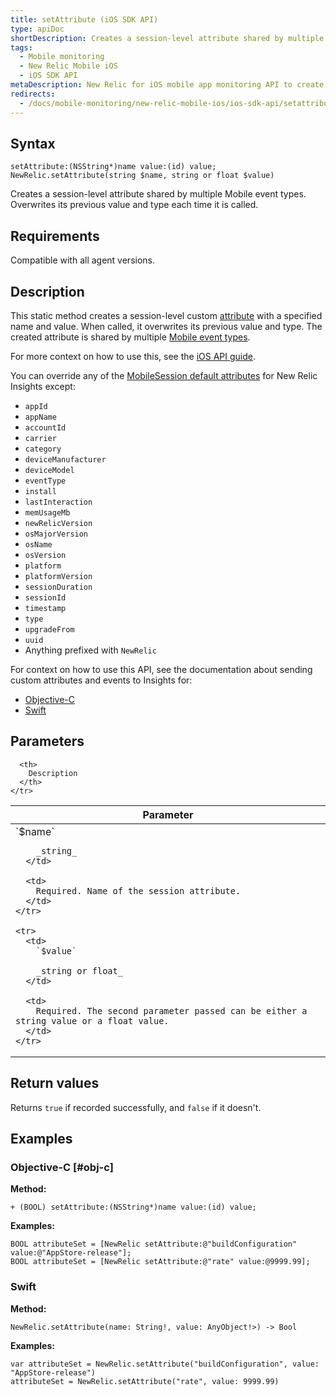 ```yaml
---
title: setAttribute (iOS SDK API)
type: apiDoc
shortDescription: Creates a session-level attribute shared by multiple Mobile event types. Overwrites its previous value and type each time it is called.
tags:
  - Mobile monitoring
  - New Relic Mobile iOS
  - iOS SDK API
metaDescription: New Relic for iOS mobile app monitoring API to create an attribute for sending data to New Relic Insights.
redirects:
  - /docs/mobile-monitoring/new-relic-mobile-ios/ios-sdk-api/setattribute-ios-sdk-api
---
```


## Syntax

```
setAttribute:(NSString*)name value:(id) value;
NewRelic.setAttribute(string $name, string or float $value)
```

Creates a session-level attribute shared by multiple Mobile event types. Overwrites its previous value and type each time it is called.

## Requirements

Compatible with all agent versions.

## Description

This static method creates a session-level custom [attribute](/docs/insights/explore-data/custom-events/insert-custom-attributes-events-new-relic-mobile#attribute-definition) with a specified name and value. When called, it overwrites its previous value and type. The created attribute is shared by multiple [Mobile event types](/docs/insights/insights-data-sources/default-data/mobile-events).

For more context on how to use this, see the [iOS API guide](/docs/mobile-monitoring/new-relic-mobile-ios/api-guides/ios-sdk-api-guide).

You can override any of the [MobileSession default attributes](/docs/insights/insights-data-sources/default-attributes/mobile-default-attributes-insights) for New Relic Insights except:

* `appId`
* `appName`
* `accountId`
* `carrier`
* `category`
* `deviceManufacturer`
* `deviceModel`
* `eventType`
* `install`
* `lastInteraction`
* `memUsageMb`
* `newRelicVersion`
* `osMajorVersion`
* `osName`
* `osVersion`
* `platform`
* `platformVersion`
* `sessionDuration`
* `sessionId`
* `timestamp`
* `type`
* `upgradeFrom`
* `uuid`
* Anything prefixed with `NewRelic`

For context on how to use this API, see the documentation about sending custom attributes and events to Insights for:

* [Objective-C](/docs/mobile-monitoring/new-relic-mobile-ios/install-configure/work-ios-sdk-api#objc-custom-att-events)
* [Swift](/docs/mobile-monitoring/new-relic-mobile-ios/install-configure/work-ios-sdk-api#swift-custom-att-events)

## Parameters

<table>
  <thead>
    <tr>
      <th width="25%">
        Parameter
      </th>

      <th>
        Description
      </th>
    </tr>
  </thead>

  <tbody>
    <tr>
      <td>
        `$name`

        _string_
      </td>

      <td>
        Required. Name of the session attribute.
      </td>
    </tr>

    <tr>
      <td>
        `$value`

        _string or float_
      </td>

      <td>
        Required. The second parameter passed can be either a string value or a float value.
      </td>
    </tr>
  </tbody>
</table>

## Return values

Returns `true` if recorded successfully, and `false` if it doesn't.

## Examples

### Objective-C [#obj-c]

**Method:**

```
+ (BOOL) setAttribute:(NSString*)name value:(id) value;
```

**Examples:**

```
BOOL attributeSet = [NewRelic setAttribute:@"buildConfiguration" value:@"AppStore-release"];
BOOL attributeSet = [NewRelic setAttribute:@"rate" value:@9999.99];
```

### Swift

**Method:**

```
NewRelic.setAttribute(name: String!, value: AnyObject!>) -> Bool
```

**Examples:**

```
var attributeSet = NewRelic.setAttribute("buildConfiguration", value: "AppStore-release")
attributeSet = NewRelic.setAttribute("rate", value: 9999.99)
```
